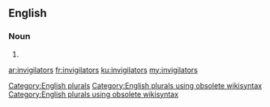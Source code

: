 ==English==

===Noun===
{{head|en}}

# {{plural of|invigilator}}

[[Category:English plurals]][[Category:English plurals using obsolete wikisyntax]][[Category:English plurals using obsolete wikisyntax]]

[[ar:invigilators]]
[[fr:invigilators]]
[[ku:invigilators]]
[[my:invigilators]]
